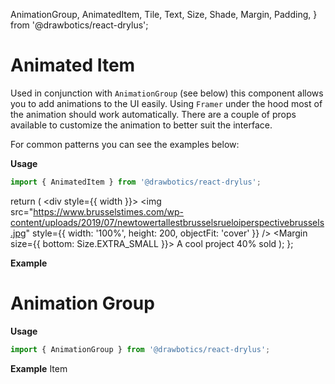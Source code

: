   AnimationGroup,
  AnimatedItem,
  Tile,
  Text,
  Size,
  Shade,
  Margin,
  Padding,
} from '@drawbotics/react-drylus';


# Animated Item

Used in conjunction with `AnimationGroup` (see below) this component allows you to add animations to the UI easily. Using `Framer` under the hood most of the animation should work automatically. There are a couple of props available to customize the animation to better suit the interface.

For common patterns you can see the examples below:


__Usage__

```jsx
import { AnimatedItem } from '@drawbotics/react-drylus';
```

  return (
    <div style={{ width }}>
      <Tile noPadding>
        <img src="https://www.brusselstimes.com/wp-content/uploads/2019/07/newtowertallestbrusselsrueloiperspectivebrussels.jpg" style={{ width: '100%', height: 200, objectFit: 'cover' }} />
        <Padding size={Size.SMALL}>
          <Margin size={{ bottom: Size.EXTRA_SMALL }}>
            <Text>A cool project</Text>
          </Margin>
          <Text size={Size.SMALL} shade={Shade.MEDIUM}>40% sold</Text>
        </Padding>
      </Tile>
    </div>
  );
};

__Example__
<Playground component={AnimatedItem}>
  <AnimatedItem><Item width={300} /></AnimatedItem>
</Playground>


# Animation Group

__Usage__

```jsx
import { AnimationGroup } from '@drawbotics/react-drylus';
```

__Example__
<Playground component={AnimationGroup}>
  <AnimationGroup>
    <AnimatedItem>Item</AnimatedItem>
  </AnimationGroup>
</Playground>
